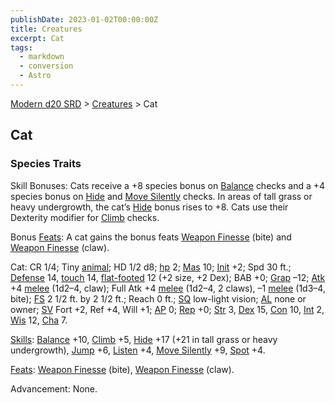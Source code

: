```yaml
---
publishDate: 2023-01-02T00:00:00Z
title: Creatures
excerpt: Cat
tags:
  - markdown
  - conversion
  - Astro
---
```


[Modern d20 SRD](/#modernD20) > [Creatures](modern-d20-srd-creatures-index) > Cat

## Cat

### Species Traits

Skill Bonuses: Cats receive a +8 species bonus on [Balance](modern-d20-srd-skills-balance) checks and a +4 species bonus on [Hide](modern-d20-srd-skills-hide) and [Move Silently](modern-d20-srd-skills-move-silently) checks. In
areas of tall grass or heavy undergrowth, the cat’s [Hide](modern-d20-srd-skills-hide) bonus rises to +8. Cats use their Dexterity modifier for
[Climb](modern-d20-srd-skills-climb) checks.

Bonus [Feats](modern-d20-srd-feats-index): A cat gains the bonus feats [Weapon Finesse](modern-d20-srd-feats-weapon-finesse) (bite) and [Weapon Finesse](modern-d20-srd-feats-weapon-finesse) (claw).

Cat: CR 1/4; Tiny [animal](modern-d20-srd-creature-types-animal); HD 1/2 d8;
[hp](modern-d20-srd-combat-hit-points) 2; [Mas](modern-d20-srd-creatures-creature-overview) 10; [Init](modern-d20-srd-combat-initiative) +2; Spd 30
ft.; [Defense](modern-d20-srd-combat-defense) 14, [touch](modern-d20-srd-combat-attack-actions) 14, [flat-footed](modern-d20-srd-combat-surprise) 12
(+2 size, +2 Dex); BAB +0; [Grap](modern-d20-srd-combat-grapple) –12;
[Atk](modern-d20-srd-combat-attack-roll) +4 [melee](modern-d20-srd-combat-attack-roll) (1d2–4, claw); Full Atk +4 [melee](modern-d20-srd-combat-attack-roll) (1d2–4, 2 claws), –1 [melee](modern-d20-srd-combat-attack-roll) (1d3–4,
bite); [FS](modern-d20-srd-creatures-creature-overview) 2 1/2 ft. by 2 1/2
ft.; Reach 0 ft.; [SQ](modern-d20-srd-creatures-creature-overview) low-light
vision; [AL](modern-d20-srd-basics-allegiances) none or owner;
[SV](modern-d20-srd-basics-saving-throws) Fort +2, Ref +4, Will +1;
[AP](modern-d20-srd-creatures-creature-overview) 0; [Rep](modern-d20-srd-creatures-creature-overview) +0; [Str](modern-d20-srd-basics-ability-scores)
3, [Dex](modern-d20-srd-basics-ability-scores) 15, [Con](modern-d20-srd-basics-ability-scores) 10, [Int](modern-d20-srd-basics-ability-scores) 2,
[Wis](modern-d20-srd-basics-ability-scores) 12, [Cha](modern-d20-srd-basics-ability-scores) 7.

[Skills](modern-d20-srd-skills-index): [Balance](modern-d20-srd-skills-balance) +10, [Climb](modern-d20-srd-skills-climb) +5, [Hide](modern-d20-srd-skills-hide) +17 (+21 in tall grass or heavy undergrowth),
[Jump](modern-d20-srd-skills-jump) +6, [Listen](modern-d20-srd-skills-listen)
+4, [Move Silently](modern-d20-srd-skills-move-silently) +9,
[Spot](modern-d20-srd-skills-spot) +4.

[Feats](modern-d20-srd-feats-index): [Weapon Finesse](modern-d20-srd-feats-weapon-finesse) (bite), [Weapon Finesse](modern-d20-srd-feats-weapon-finesse)
(claw).

Advancement: None.

